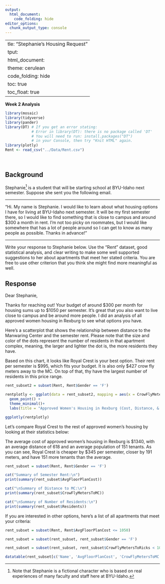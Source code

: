 ```yaml
---
output: 
  html_document:
    code_folding: hide
editor_options: 
  chunk_output_type: console
---
```

  ---
title: "Stephanie's Housing Request"
output: 
  html_document:
    theme: cerulean
    code_folding: hide
    toc: true
    toc_float: true
---

**Week 2 Analysis**

```r
library(mosaic)
library(tidyverse)
library(pander)
library(DT) # If you get an error stating: 
            # Error in library(DT): there is no package called 'DT'
            # You will need to run: install.packages("DT") 
            # in your Console, then try "Knit HTML" again.
library(plotly)
Rent <- read_csv("../Data/Rent.csv")
```

<br />

## Background

Stephanie[^1] is a student that will be starting school at BYU-Idaho next semester. Suppose she sent you the following email.

----

"Hi. My name is Stephanie. I would like to learn about what housing options I have for living at BYU-Idaho next semester. It will be my first semester there, so I would like to find something that is close to campus and around $300 a month in rent. I'm not too picky on roommates, but I would like somewhere that has a lot of people around so I can get to know as many people as possible. Thanks in advance!"

----

Write your response to Stephanie below. Use the "Rent" dataset, good statistical analysis, and clear writing to make some well supported suggestions to her about apartments that meet her stated criteria. You are free to use other criterion that you think she might find more meaningful as well.

## Response

Dear Stephanie,

Thanks for reaching out! Your budget of around $300 per month for housing sums up to $1050 per semester. It's great that you also want to live close to campus and be around more people. I did an analysis of all approved women housing in Rexburg to see what options you have.

Here's a scatterplot that shows the relationship between distance to the Manwaring Center and the semester rent. Please note that the size and color of the dots represent the number of residents in that apartment complex, meaning, the larger and lighter the dot is, the more residents they have.

Based on this chart, it looks like Royal Crest is your best option. Their rent per semester is $995, which fits your budget. It is also only $427 crow fly meters away to the MC. On top of that, thy have the largest number of residents in this price range.

```r
rent_subset2 = subset(Rent, Rent$Gender == 'F')

rentplotly <- ggplot(data = rent_subset2, mapping = aes(x = CrowFlyMetersToMC, y = AvgFloorPlanCost, size = Residents, color = Residents, label = Name)) +
  geom_point() +
  theme_minimal()+
  labs(title = "Approved Women's Housing in Rexburg (Cost, Distance, & Population)", x = "Distance to MC", y = "Semester Rent")

ggplotly(rentplotly)
```

<!-- Hint, you should probably subset the Rent dataset to only show the "Approved Women's Housing" since Stephanie won't be interested in Male Housing options. Notice how this text in green doesn't show up in the HTML output because we used the HTML comment tags around this text. --> 

Let's compare Royal Crest to the rest of approved women's housing by looking at their statistics below:

The average cost of approved women's housing in Rexburg is $1340, with an average distance of 618 and an average population of 151 tenants. As you can see, Royal Crest is cheaper by $345 per semester, closer by 191 meters, and have 151 more tenants than the average. 

```r
rent_subset = subset(Rent, Rent$Gender == 'F')

cat("Summary of Semester Rent:\n")
print(summary(rent_subset$AvgFloorPlanCost))

cat("\nSummary of Distance to MC:\n")
print(summary(rent_subset$CrowFlyMetersToMC))

cat("\nSummary of Number of Residents:\n")
print(summary(rent_subset$Residents))
```

If you are interested in other options, here's a list of all apartments that meet your criteria:

```r

rent_subset = subset(Rent, Rent$AvgFloorPlanCost <= 1050)

rent_subset = subset(rent_subset, rent_subset$Gender == 'F')

rent_subset = subset(rent_subset, rent_subset$CrowFlyMetersToRicks < 1000)

datatable(rent_subset[c('Name', 'AvgFloorPlanCost', 'CrowFlyMetersToMC', 'Residents')], options=list(lengthMenu = c(12,30)), extensions="Responsive")
```












[^1]: Note that Stephanie is a fictional character who is based on real experiences of many faculty and staff here at BYU-Idaho.
